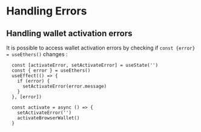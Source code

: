 # Handling Errors

## Handling wallet activation errors

It is possible to access wallet activation errors by checking if `const {error} = useEthers()` changes :

```tsx
  const [activateError, setActivateError] = useState('')
  const { error } = useEthers()
  useEffect(() => {
    if (error) {
      setActivateError(error.message)
    }
  }, [error])

  const activate = async () => {
    setActivateError('')
    activateBrowserWallet()
  }
```
